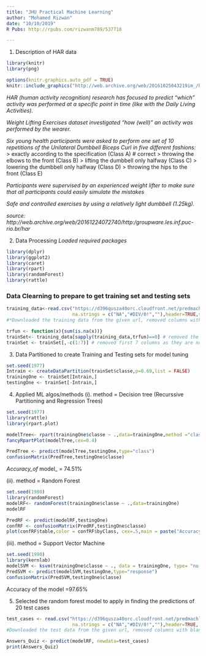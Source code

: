 ```yaml
---
title: "JHU Practical Machine Learning"
author: "Mohamed Rizwan"
date: "10/10/2019"
R Pubs: http://rpubs.com/rizwanm789/537718

---
```


1. Description of HAR data

```r
library(knitr)
library(png)

options(knitr.graphics.auto_pdf = TRUE)
knitr::include_graphics("http://web.archive.org/web/20161025043219im_/http://groupware.les.inf.puc-rio.br/static/WLE/on-body-sensing-schema.png")
```
*HAR (human activity recognition) research has focused to predict "which" activity was performed at a specific point in time (like with the Daily Living Activities).*

*Weight Lifting Exercises dataset investigated "how (well)" an activity was performed by the wearer.*

*Six young health participants were asked to perform one set of 10 repetitions of the Unilateral Dumbbell Biceps Curl in five different fashions:*
> exactly according to the specification (Class A) # correct
> throwing the elbows to the front (Class B)
> lifting the dumbbell only halfway (Class C)
> lowering the dumbbell only halfway (Class D)
> throwing the hips to the front (Class E)

*Participants were supervised by an experienced weight lifter to make sure that all participants could easily simulate the mistakes*

*Safe and controlled exercises by using a relatively light dumbbell (1.25kg).*

*source: http://web.archive.org/web/20161224072740/http:/groupware.les.inf.puc-rio.br/har*

2. Data Processing
*Loaded required packages*
```r
library(dplyr)
library(ggplot2)
library(caret)
library(rpart)
library(randomForest)
library(rattle)
```

### Data Clearning to prepare to get training set and testing sets
```r
training_data<-read.csv("https://d396qusza40orc.cloudfront.net/predmachlearn/pml-training.csv",
                        na.strings = c("NA","#DIV/0!",""),header=TRUE,sep = ",")
#*Downloaded the training data from the given url, removed columns with blank cells and "#DIV/0!"*

trfun <- function(x){sum(is.na(x))}
trainSet<- training_data[sapply(training_data,trfun)==0] # removed the columns with all NAs
trainSet <- trainSet[,-c(1:7)] # removed first 7 columns as they are not necessary for prediction
```

3. Data Partitioned to create Training and Testing sets for model tuning
```r
set.seed(1977)
Intrain <- createDataPartition(trainSet$classe,p=0.69,list = FALSE)
trainingOne <- trainSet[Intrain,]
testingOne <- trainSet[-Intrain,]
```

4. Applied ML algos/methods
(i). method = Decision tree (Recurssive Partitioning and Regression Trees)
```r
set.seed(1977)
library(rattle)
library(rpart.plot)

modelTree<- rpart(trainingOne$classe ~ .,data=trainingOne,method ="class")
fancyRpartPlot(modelTree,cex=0.4)

PredTree <- predict(modelTree,testingOne,type="class")
confusionMatrix(PredTree,testingOne$classe)
```
_Accuracy_of_ model_ = 74.51%

(ii). method = Random Forest
```r
set.seed(1980)
library(randomForest)
modelRF<- randomForest(trainingOne$classe ~ .,data=trainingOne)
modelRF

PredRF <- predict(modelRF,testingOne)
confRF <- confusionMatrix(PredRF,testingOne$classe)
plot(confRF$table,color = confRF$byClass, cex=.5,main = paste("Accuracy% =",100*round(confRF$overall['Accuracy'], 4)))
```

(iii). method = Support Vector Machine
```r
set.seed(1990)
library(kernlab)
modelSVM <- ksvm(trainingOne$classe ~ ., data = trainingOne, type= "nu-svc",nu=0.1)
PredSVM <- predict(modelSVM,testingOne,type="response")
confusionMatrix(PredSVM,testingOne$classe)
```
Accuracy of the model =97.65%

5. Selected the random forest model to apply in finding the predictions of 20 test cases
```r

test_cases <- read.csv("https://d396qusza40orc.cloudfront.net/predmachlearn/pml-testing.csv",
                        na.strings = c("NA","#DIV/0!",""),header=TRUE, sep=",")
#Downloaded the test data from the given url, removed columns with blank cells and "#DIV/0!"

Answers_Quiz <- predict(modelRF, newdata=test_cases)
print(Answers_Quiz)
```



